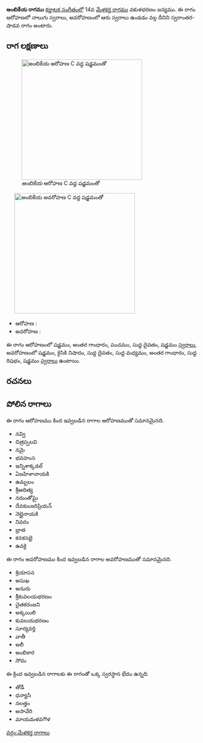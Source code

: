 {{Infobox ragam
	| name          	= అంబికేయ
	| synonym	    	= 
	| mela          	= 
	| chakra        	= 
	| janaka        	= 
	| type          	= స్వరాంతర-శాడవ
	| arohanam      	= {{svaraC|S|G3|P|D1|S'}} 
	| avarohanam    	= {{svaraC|S'|N2|D1|M1|G3|R1|S}}
	| jeeva         	=
	| chhaya        	=
	| nyasa         	=
	| vishesha      	= 
	| equivalent  		= 
}}
{{కర్ణాటక సంగీత రాగాలు}}
'''అంబికేయ రాగము''' [[కర్ణాటక సంగీతం]]లో 14వ [[మేళకర్త రాగము]] వకుళభరణం జన్యము.  ఈ రాగం ఆరోహణలో నాలుగు స్వరాలు, అవరోహణంలో ఆరు స్వరాలు ఉండడం వల్ల దీనిని స్వరాంతర-షాడవ రాగం అంటారు.


==రాగ లక్షణాలు==
[[Image:ambikeya_ar_kb2wiki.png|thumb|right|316px|''అంబికేయ'' ఆరోహణ C వద్ద షడ్జమంతో]]
	[[Image:ambikeya_av_kb2wiki.png|thumb|right|316px|''అంబికేయ'' అవరోహణ C వద్ద షడ్జమంతో]]

* ఆరోహణ : {{svaraC|S|G3|P|D1|S'}} 
* అవరోహణ : {{svaraC|S'|N2|D1|M1|G3|R1|S}}

ఈ రాగం ఆరోహణంలో షడ్జమం, అంతర గాంధారం, పంచమం, సుద్ద దైవతం, షడ్జమం [[స్వరాలు]], అవరోహణంలో షడ్జమం, కైసికి నిషాదం, సుద్ద దైవతం, సుద్ద మధ్యమం, అంతర గాంధారం, సుద్ద  రిషభం, షడ్జమం [[స్వరాలు]] ఉంటాయి.

==రచనలు==



==పోలిన రాగాలు==
ఈ రాగం ఆరోహణము కింద ఇవ్వబడిన రాగాల ఆరోహణముతో సమానమైనది.
* నవ్వి
* చిత్రప్పలవి
* నమై
* భవహంస
* ఇన్నిశాక్కడల్
* ఏజహిళానాయకి
* ఉమ్బలం
* శ్రీఆదిత్య
* నరుంతోఘై
* దేవకుంజరిప్రియన్
* నెల్లైనాయకి
* నివరం
* భ్రాత
* కనకసభై
* ఉవకై

ఈ రాగం అవరోహణము కింద ఇవ్వబడిన రాగాల అవరోహణముతో సమానమైనది.
* శ్రియాసన
* అసుఖ
* అనురు
* శ్రీకువలయభరణం
* చైతకరంజని
* అక్కయిలి
* కువలయభరణం
* సూర్యవర్తి
* వాతీ
* అలీ
* అంబికార
* సోమ

ఈ క్రింద ఇవ్వబడిన రాగాలకు ఈ రాగంతో ఒక్క స్వరస్థాన భేదం ఉన్నది.
* తోడీ
* ధన్యాసి
* నలత్తం
*  అసావేరి
* మాయమళవగౌళ



[[వర్గం:మేళకర్త రాగాలు]]